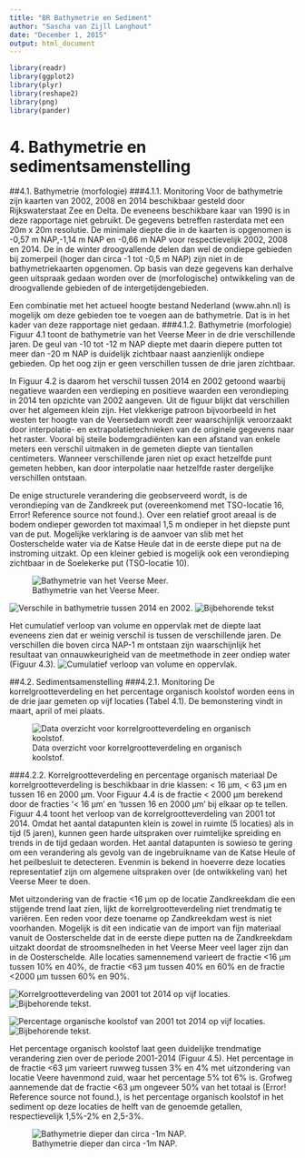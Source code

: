 ```yaml
---
title: "BR Bathymetrie en Sediment"
author: "Sascha van Zijll Langhout"
date: "December 1, 2015"
output: html_document
---
```


```r
library(readr)
library(ggplot2)
library(plyr)
library(reshape2)
library(png)
library(pander)
```
# 4. Bathymetrie en sedimentsamenstelling
##4.1. Bathymetrie (morfologie)
###4.1.1. Monitoring
Voor de bathymetrie zijn kaarten van 2002, 2008 en 2014 beschikbaar gesteld door Rijkswaterstaat Zee en Delta. De eveneens beschikbare kaar van 1990 is in deze rapportage niet gebruikt. De gegevens betreffen rasterdata met een 20m x 20m resolutie. De minimale diepte die in de kaarten is opgenomen is -0,57 m NAP,-1,14 m NAP en -0,66 m NAP voor respectievelijk 2002, 2008 en 2014. De in de winter droogvallende delen dan wel de ondiepe gebieden bij zomerpeil (hoger dan circa -1 tot -0,5 m NAP) zijn niet in de bathymetriekaarten opgenomen. Op basis van deze gegevens kan derhalve geen uitspraak gedaan worden over de (morfologische) ontwikkeling van de droogvallende gebieden of de intergetijdengebieden.

Een combinatie met het actueel hoogte bestand Nederland (www.ahn.nl) is mogelijk om deze gebieden toe te voegen aan de bathymetrie. Dat is in het kader van deze rapportage niet gedaan.
###4.1.2. Bathymetrie (morfologie)
Figuur 4.1 toont de bathymetrie van het Veerse Meer in de drie verschillende jaren. De geul van -10 tot -12 m NAP diepte met daarin diepere putten tot meer dan -20 m NAP is duidelijk zichtbaar naast aanzienlijk ondiepe gebieden. Op het oog zijn er geen verschillen tussen de drie jaren zichtbaar.

In Figuur 4.2 is daarom het verschil tussen 2014 en 2002 getoond waarbij negatieve waarden een verdieping en positieve waarden een verondieping in 2014 ten opzichte van 2002 aangeven. Uit de figuur blijkt dat verschillen over het algemeen klein zijn. Het vlekkerige patroon bijvoorbeeld in het westen ter hoogte van de Veersedam wordt zeer waarschijnlijk veroorzaakt door interpolatie- en extrapolatietechnieken van de originele gegevens naar het raster. Vooral bij steile bodemgradiënten kan een afstand van enkele meters een verschil uitmaken in de gemeten diepte van tientallen centimeters. Wanneer verschillende jaren niet op exact hetzelfde punt gemeten hebben, kan door interpolatie naar hetzelfde raster dergelijke verschillen ontstaan.

De enige structurele verandering die geobserveerd wordt, is de verondieping van de Zandkreek put (overeenkomend met TSO-locatie 16, Error! Reference source not found.). Over een relatief groot areaal is de bodem ondieper geworden tot maximaal 1,5 m ondieper in het diepste punt van de put. Mogelijke verklaring is de aanvoer van slib met het Oosterschelde water via de Katse Heule dat in de eerste diepe put na de instroming uitzakt. Op een kleiner gebied is mogelijk ook een verondieping zichtbaar in de Soelekerke put (TSO-locatie 10).

![Bathymetrie van het Veerse Meer.](Pictures/Bathymetrie/Figuur4.1.JPG)

![Verschile in bathymetrie tussen 2014 en 2002.](Pictures/Bathymetrie/Figuur4.2.JPG)
![Bijbehorende tekst](Pictures/Bathymetrie/Figuur4.2Tekst.JPG)

Het cumulatief verloop van volume en oppervlak met de diepte laat eveneens zien dat er weinig verschil is tussen de verschillende jaren. De verschillen die boven circa NAP-1 m ontstaan zijn waarschijnlijk het resultaat van onnauwkeurigheid van de meetmethode in zeer ondiep water (Figuur 4.3).
![Cumulatief verloop van volume en oppervlak.](Pictures/Bathymetrie/Figuur4.3.JPG)

##4.2. Sedimentsamenstelling
###4.2.1. Monitoring
De korrelgrootteverdeling en het percentage organisch koolstof worden eens in de drie jaar gemeten op vijf locaties (Tabel 4.1). De bemonstering vindt in maart, april of mei plaats.

![Data overzicht voor korrelgrootteverdeling en organisch koolstof.](Pictures/Bathymetrie/Tabel4.1.JPG)

###4.2.2. Korrelgrootteverdeling en percentage organisch materiaal
De korrelgrootteverdeling is beschikbaar in drie klassen: < 16 μm, < 63 μm en tussen 16 en 2000 μm. Voor Figuur 4.4 is de fractie < 2000 μm berekend door de fracties ‘< 16 μm’ en ‘tussen 16 en 2000 μm’ bij elkaar op te tellen. Figuur 4.4 toont het verloop van de korrelgrootteverdeling van 2001 tot 2014. Omdat het aantal datapunten klein is zowel in ruimte (5 locaties) als in tijd (5 jaren), kunnen geen harde uitspraken over ruimtelijke spreiding en trends in de tijd gedaan worden. Het aantal datapunten is sowieso te gering om een verandering als gevolg van de ingebruikname van de Katse Heule of het peilbesluit te detecteren. Evenmin is bekend in hoeverre deze locaties representatief zijn om algemene uitspraken over (de ontwikkeling van) het Veerse Meer te doen.

Met uitzondering van de fractie <16 μm op de locatie Zandkreekdam die een stijgende trend laat zien, lijkt de korrelgrootteverdeling niet trendmatig te variëren. Een reden voor deze toename op Zandkreekdam west is niet voorhanden. Mogelijk is dit een indicatie van de import van fijn materiaal vanuit de Oosterschelde dat in de eerste diepe putten na de Zandkreekdam uitzakt doordat de stroomsnelheden in het Veerse Meer veel lager zijn dan in de Oosterschelde. Alle locaties samennemend varieert de fractie <16 μm tussen 10% en 40%, de fractie <63 μm tussen 40% en 60% en de fractie <2000 μm tussen 60% en 90%.

![Korrelgrootteverdeling van 2001 tot 2014 op vijf locaties.](Pictures/Bathymetrie/Figuur4.4.JPG)
![Bijbehorende tekst.](Pictures/Bathymetrie/Figuur4.4Tekst.JPG)

![Percentage organische koolstof van 2001 tot 2014 op vijf locaties.](Pictures/Bathymetrie/Figuur4.5.JPG)
![Bijbehorende tekst.](Pictures/Bathymetrie/Figuur4.5Tekst.JPG)

Het percentage organisch koolstof laat geen duidelijke trendmatige verandering zien over de
periode 2001-2014 (Figuur 4.5). Het percentage in de fractie <63 μm varieert ruwweg tussen
3% en 4% met uitzondering van locatie Veere havenmond zuid, waar het percentage 5% tot
6% is. Grofweg aannemende dat de fractie <63 μm ongeveer 50% van het totaal is (Error!
Reference source not found.), is het percentage organisch koolstof in het sediment op deze
locaties de helft van de genoemde getallen, respectievelijk 1,5%-2% en 2,5-3%.

![Bathymetrie dieper dan circa -1m NAP.](Pictures/Bathymetrie/Figuur4.6.JPG)
